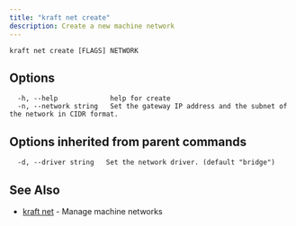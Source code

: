 ```yaml
---
title: "kraft net create"
description: Create a new machine network
---
```


```console
kraft net create [FLAGS] NETWORK
```

## Options

```text
  -h, --help             help for create
  -n, --network string   Set the gateway IP address and the subnet of the network in CIDR format.
```

## Options inherited from parent commands

```text
  -d, --driver string   Set the network driver. (default "bridge")
```

## See Also

* [kraft net](kraft_net.md)	 - Manage machine networks

